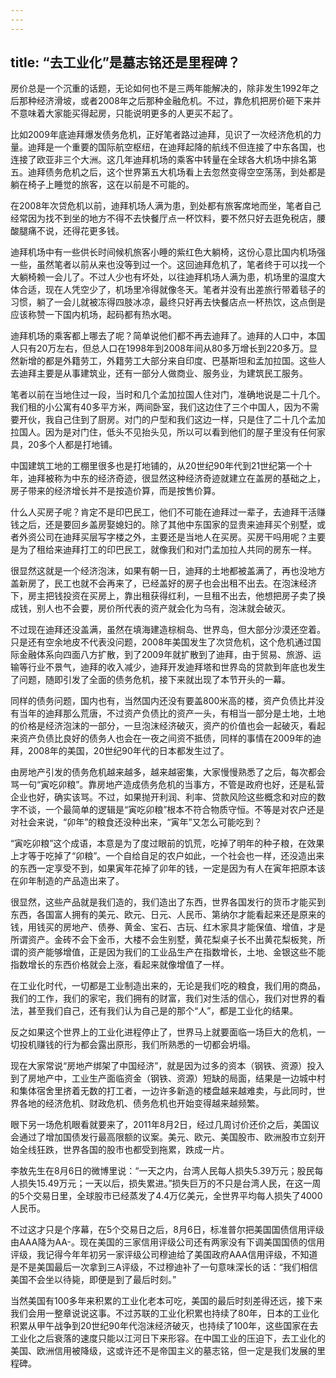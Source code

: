 ```yaml
---
---
---
```

title: “去工业化”是墓志铭还是里程碑？
---

房价总是一个沉重的话题，无论如何也不是三两年能解决的，除非发生1992年之后那种经济滑坡，或者2008年之后那种金融危机。不过，靠危机把房价砸下来并不意味着大家能买得起房，只能说明更多的人更买不起了。

比如2009年底迪拜爆发债务危机，正好笔者路过迪拜，见识了一次经济危机的力量。迪拜是一个重要的国际航空枢纽，在迪拜起降的航线不但连接了中东各国，也连接了欧亚非三个大洲。这几年迪拜机场的乘客中转量在全球各大机场中排名第五。迪拜债务危机之后，这个世界第五大机场看上去忽然变得空空荡荡，到处都是躺在椅子上睡觉的旅客，这在以前是不可能的。

在2008年次贷危机以前，迪拜机场人满为患，到处都有旅客席地而坐，笔者自己经常因为找不到坐的地方不得不去快餐厅点一杯饮料，要不然只好去逛免税店，腰酸腿痛不说，还得花更多钱。

迪拜机场中有一些供长时间候机旅客小睡的紫红色大躺椅，这份心意比国内机场强一些，虽然笔者以前从来也没等到过一个。这回迪拜危机了，笔者终于可以找一个大躺椅赖一会儿了。不过人少也有坏处，以往迪拜机场人满为患，机场里的温度大体合适，现在人凭空少了，机场里冷得就像冬天。笔者并没有出差旅行带着毯子的习惯，躺了一会儿就被冻得四肢冰凉，最终只好再去快餐店点一杯热饮，这点倒是应该称赞一下国内机场，起码都有热水喝。

迪拜机场的乘客都上哪去了呢？简单说他们都不再去迪拜了。迪拜的人口中，本国人只有20万左右，但总人口在1998年到2008年间从80多万增长到220多万。显然新增的都是外籍劳工，外籍劳工大部分来自印度、巴基斯坦和孟加拉国。这些人去迪拜主要是从事建筑业，还有一部分人做商业、服务业，为建筑民工服务。

笔者以前在当地住过一段，当时和几个孟加拉国人住对门，准确地说是二十几个。我们租的小公寓有40多平方米，两间卧室，我们这边住了三个中国人，因为不需要开伙，我自己住到了厨房。对门的户型和我们这边一样，只是住了二十几个孟加拉国人。因为是对门住，低头不见抬头见，所以可以看到他们的屋子里没有任何家具，20多个人都是打地铺。

中国建筑工地的工棚里很多也是打地铺的，从20世纪90年代到21世纪第一个十年，迪拜被称为中东的经济奇迹，很显然这种经济奇迹就建立在盖房的基础之上，房子带来的经济增长并不是按造价算，而是按售价算。

什么人买房子呢？肯定不是印巴民工，他们不可能在迪拜过一辈子，去迪拜干活赚钱之后，还是要回乡盖房娶媳妇的。除了其他中东国家的显贵来迪拜买个别墅，或者外资公司在迪拜买层写字楼之外，主要还是当地人在买房。买房干吗用呢？主要是为了租给来迪拜打工的印巴民工，就像我们和对门孟加拉人共同的房东一样。

很显然这就是一个经济泡沫，如果有朝一日，迪拜的土地都被盖满了，再也没地方盖新房了，民工也就不会再来了，已经盖好的房子也会出租不出去。在泡沫经济下，房主把钱投资在买房上，靠出租获得红利，一旦租不出去，他想把房子卖了换成钱，别人也不会要，房价所代表的资产就会化为乌有，泡沫就会破灭。

不过现在迪拜还没盖满，虽然在填海建造棕榈岛、世界岛，但大部分沙漠还空着。只是还有空余地皮不代表没问题，2008年美国发生了次贷危机，这个危机通过国际金融体系向四面八方扩散，到了2009年就扩散到了迪拜，由于贸易、旅游、运输等行业不景气，迪拜的收入减少，迪拜开发迪拜塔和世界岛的贷款到年底也发生了问题，随即引发了全面的债务危机，接下来就出现了本节开头的一幕。

同样的债务问题，国内也有，当然国内还没有要盖800米高的楼，资产负债比并没有当年的迪拜那么荒唐，不过资产负债比的资产一头，有相当一部分是土地，土地的价格是经济泡沫的一部分，一旦泡沫经济破灭，资产的价值也会一起破灭，看起来资产负债比良好的债务人也会在一夜之间资不抵债，同样的事情在2009年的迪拜，2008年的美国，20世纪90年代的日本都发生过了。

由房地产引发的债务危机越来越多，越来越密集，大家慢慢熟悉了之后，每次都会骂一句“寅吃卯粮”。靠房地产造成债务危机的当事方，不管是政府也好，还是私营企业也好，确实该骂。不过，如果抛开利润、利率、贷款风险这些概念和对应的数字不谈，一个最简单的逻辑是“寅吃卯粮”根本不符合物质守恒。不等是对农户还是对社会来说，“卯年”的粮食还没种出来，“寅年”又怎么可能吃到？

“寅吃卯粮”这个成语，本意是为了度过眼前的饥荒，吃掉了明年的种子粮，在效果上才等于吃掉了“卯粮”。一个自给自足的农户如此，一个社会也一样，还没造出来的东西一定享受不到，如果寅年花掉了卯年的钱，一定是因为有人在寅年把原本该在卯年制造的产品造出来了。

很显然，这些产品就是我们造的，我们造出了东西，世界各国发行的货币才能买到东西，各国富人拥有的美元、欧元、日元、人民币、第纳尔才能看起来还是原来的钱，用钱买的房地产、债券、黄金、宝石、古玩、红木家具才能保值、增值，才是所谓资产。金砖不会下金币，大楼不会生别墅，黄花梨桌子长不出黄花梨板凳，所谓的资产能够增值，正是因为我们的工业品生产在指数增长，土地、金银这些不能指数增长的东西价格就会上涨，看起来就像增值了一样。

在工业化时代，一切都是工业制造出来的，无论是我们吃的粮食，我们用的商品，我们的工作，我们的家宅，我们拥有的财富，我们对生活的信心，我们对世界的看法，甚至我们自己，还有我们认为自己是的那个“人”，都是工业化的结果。

反之如果这个世界上的工业化进程停止了，世界马上就要面临一场巨大的危机，一切投机赚钱的行为都会露出原形，我们所熟悉的一切都会坍塌。

现在大家常说“房地产绑架了中国经济”，就是因为过多的资本（钢铁、资源）投入到了房地产中，工业生产面临资金（钢铁、资源）短缺的局面，结果是一边城中村和集体宿舍里挤着无数的打工者，一边许多新造的楼盘越来越难卖，与此同时，世界各地的经济危机、财政危机、债务危机也开始变得越来越频繁。

眼下另一场危机眼看就要来了，2011年8月2日，经过几周讨价还价之后，美国议会通过了增加国债发行最高限额的议案。美元、欧元、美国股市、欧洲股市立刻开始全线狂跌，世界各国的股市也都受到拖累，跌成一片。

李敖先生在8月6日的微博里说：“一天之内，台湾人民每人损失5.39万元；股民每人损失15.49万元；一天以后，损失累进。”损失巨万的不只是台湾人民，在这一周的5个交易日里，全球股市已经蒸发了4.4万亿美元，全世界平均每人损失了4000人民币。

不过这才只是个序幕，在5个交易日之后，8月6日，标准普尔把美国国债信用评级由AAA降为AA-。现在美国的三家信用评级公司还有两家没有下调美国国债的信用评级，我记得今年年初另一家评级公司穆迪给了美国政府AAA信用评级，不知道是不是美国最后一次拿到三A评级，不过穆迪补了一句意味深长的话：“我们相信美国不会坐以待毙，即便是到了最后时刻。”

当然美国有100多年来积累的工业化老本可吃，美国的最后时刻差得还远，接下来我们会用一整章说说这事。不过苏联的工业化积累也持续了80年，日本的工业化积累从甲午战争到20世纪90年代泡沫经济破灭，也持续了100年，这些国家在去工业化之后衰落的速度只能以江河日下来形容。在中国工业的压迫下，去工业化的美国、欧洲信用被降级，这或许还不是帝国主义的墓志铭，但一定是我们发展的里程碑。